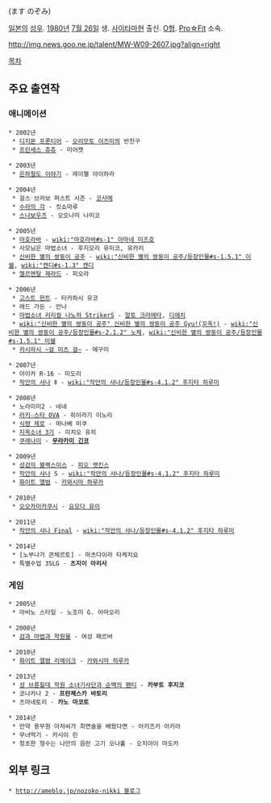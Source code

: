 {{{+1 升望 }}} (ます のぞみ)

[[일본]]의 [[성우]]. [[1980년]] [[7월 26일]] 생. [[사이타마]]현 출신. [[O형]]. [[Pro☆Fit]] 소속.

http://img.news.goo.ne.jp/talent/MW-W09-2607.jpg?align=right

[[목차]]

== 주요 출연작 ==
=== 애니메이션 ===
 * 2002년
  * [[디지몬 프론티어]] - [[오리모토 이즈미]]의 반친구
  * [[프린세스 츄츄]] - 미어캣

 * 2003년
  * [[은하철도 이야기]] - 레이첼 아이하라

 * 2004년
  * 걸스 브라보 퍼스트 시즌 - [[코사메]]
  * [[수라의 각]] - 킷쇼마루
  * [[스나보우즈]] - 오오나미 나미코

 * 2005년
  * [[마호라바]] - [[wiki:"마호라바#s-1" 아마네 미즈호]]
  * 사모님은 마법소녀 - 후지모리 유미코, 유카리
  * [[신비한 별의 쌍둥이 공주]] - [[wiki:"신비한 별의 쌍둥이 공주/등장인물#s-1.5.1" 이쉘]], [[wiki:"캔디#s-1.3" 캔디]]
  * [[엘르멘탈 제라드]] - 피오라

 * 2006년
  * [[고스트 헌트]] - 타카하시 유코 
  * 레드 가든 - 안나
  * [[마법소녀 리리컬 나노하 StrikerS]] - [[알토 크라에타]], [[디에치]]
  * [[wiki:"신비한 별의 쌍둥이 공주" 신비한 별의 쌍둥이 공주 Gyu!(꼬옥!)]] - [[wiki:"신비한 별의 쌍둥이 공주/등장인물#s-2.1.2" 노체]], [[wiki:"신비한 별의 쌍둥이 공주/등장인물#s-1.5.1" 이쉘]]
  * [[카시마시 ~걸 미츠 걸~]] - 메구미

 * 2007년
  * 아이카 R-16 - 미도리 
  * [[작안의 샤나]] Ⅱ - [[wiki:"작안의 샤나/등장인물#s-4.1.2" 후지타 하루미]]

 * 2008년
  * 노라미미2 - 네네
  * [[러키☆스타|러키☆스타 OVA]] - 히이라기 이노리
  * [[식령 제로]] - 마나베 미쿠
  * [[지옥소녀|지옥소녀 3기]] - 미치오 유히
  * [[쿠레나이]] - '''[[무라카미 긴코]]'''

 * 2009년
  * [[성검의 블랙스미스]] - [[피오 앳킨스]]
  * [[작안의 샤나]] S - [[wiki:"작안의 샤나/등장인물#s-4.1.2" 후지타 하루미]]
  * [[화이트 앨범]] - [[카와시마 하루카]]

 * 2010년
  * [[오오카미카쿠시]] - [[요모다 유이]]

 * 2011년
  * [[작안의 샤나|작안의 샤나 Final]] - [[wiki:"작안의 샤나/등장인물#s-4.1.2" 후지타 하루미]]

 * 2014년
  * [노부나가 콘체르토] - 마츠다이라 타케치요
  * 특별수업 3SLG - '''츠지이 아리사'''
 
=== 게임 ===
 * 2005년
  * 마비노 스타일 - 노조미 G. 아마오리

 * 2008년
  * [[검과 마법과 학원물]] - 여성 페르버

 * 2010년
  * [[화이트 앨범|화이트 앨범 리메이크]] - [[카와시마 하루카]]

 * 2013년
  * [[성 브륜힐데 학원 소녀기사단과 순백의 팬티]] - '''카부토 후지코'''
  * 코나카나 2 - '''프란체스카 바토리'''
  * 츠마네토리 - '''카노 마코토'''

 * 2014년
  * 만약 용무원 아저씨가 최면술을 배웠다면 - 아키즈키 아키라
  * 무녀먹기 - 카시이 린
  * 청초한 형수는 나만의 음란 고기 오나홀 - 오치아이 마도카

== 외부 링크 ==
 * [[http://ameblo.jp/nozoko-nikki 블로그]]

